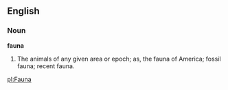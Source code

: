 ==English==

===Noun===

'''fauna'''

#The animals of any given area or epoch; as, the fauna of America; fossil fauna; recent fauna.

[[pl:Fauna]]